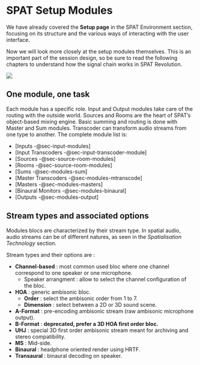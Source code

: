 # SPAT Setup Modules

We have already covered the **Setup page** in the SPAT Environment section, focusing on its structure and the various ways of interacting with the user interface.

Now we will look more closely at the setup modules themselves. This is an important part of the session design, so be sure to read the following chapters to understand how the signal chain works in SPAT Revolution.

![](https://media.githubusercontent.com/media/FLUX-SE/doc_images/main/SpatR/Setup/complexSetup.png)

## One module, one task

Each module has a specific role. Input and Output modules take care of the routing with the outside world. Sources and Rooms are the heart of SPAT's object-based mixing engine. Basic summing and routing is done with Master and Sum modules. Transcoder can transform audio streams from one type to another. The complete module list is:

* [Inputs -@sec-input-modules]
* [Input Transcoders -@sec-input-transcoder-module]
* [Sources -@sec-source-room-modules]
* [Rooms -@sec-source-room-modules]
* [Sums -@sec-modules-sum]
* [Master Transcoders -@sec-modules-mtranscode]
* [Masters -@sec-modules-masters]
* [Binaural Monitors -@sec-modules-binaural]
* [Outputs -@sec-modules-output]

## Stream types and associated options

Modules blocs are characterized by their stream type. In spatial audio, audio streams can be of different natures, as seen in the *Spatialisation Technology* section.

Stream types and their options are :

+ **Channel-based** : most common used bloc where one channel correspond to one speaker or one microphone.
  + Speaker arrangment : allow to select the channel configuration of the bloc.
+ **HOA** : generic ambisonic bloc.
  + **Order** : select the ambisonic order from 1 to 7.
  + **Dimension** : select between a 2D or 3D sound scene.
+ **A-Format** : pre-encoding ambisonic stream (raw ambisonic microphone output).
+ **B-Format** : **deprecated, prefer a 3D HOA first order bloc.**
+ **UHJ** : special 3D first order ambisonic stream meant for archiving and stereo compatibility.
+ **MS** : Mid-side.
+ **Binaural** : headphone oriented render using HRTF.
+ **Transaural** : binaural decoding on speaker.

